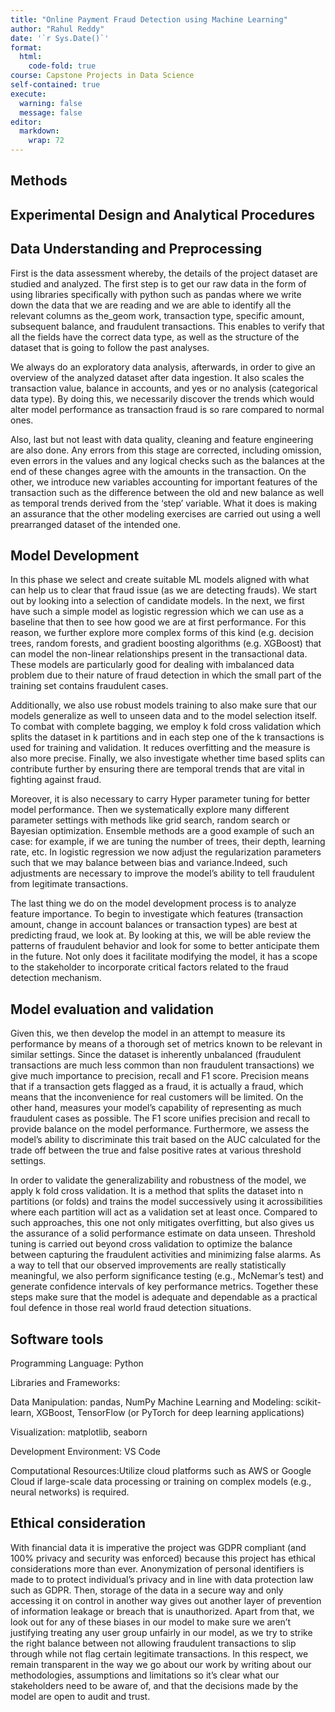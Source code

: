 ```yaml
---
title: "Online Payment Fraud Detection using Machine Learning"
author: "Rahul Reddy"
date: '`r Sys.Date()`'
format:
  html:
    code-fold: true
course: Capstone Projects in Data Science
self-contained: true
execute: 
  warning: false
  message: false
editor: 
  markdown: 
    wrap: 72
---
```


## Methods

## Experimental Design and Analytical Procedures


## Data Understanding and Preprocessing

First is the data assessment whereby, the details of the project dataset are studied and analyzed. The first step is to get our raw data in the form of using libraries specifically with python such as pandas where we write down the data that we are reading and we are able to identify all the relevant columns as the_geom work, transaction type, specific amount, subsequent balance, and fraudulent transactions. This enables to verify that all the fields have the correct data type, as well as the structure of the dataset that is going to follow the past analyses.

We always do an exploratory data analysis, afterwards, in order to give an overview of the analyzed dataset after data ingestion. It also scales the transaction value, balance in accounts, and yes or no analysis (categorical data type). By doing this, we necessarily discover the trends which would alter model performance as transaction fraud is so rare compared to normal ones.

Also, last but not least with data quality, cleaning and feature engineering are also done. Any errors from this stage are corrected, including omission, even errors in the values and any logical checks such as the balances at the end of these changes agree with the amounts in the transaction. On the other, we introduce new variables accounting for important features of the transaction such as the difference between the old and new balance as well as temporal trends derived from the ‘step’ variable. What it does is making an assurance that the other modeling exercises are carried out using a well prearranged dataset of the intended one.

## Model Development

In this phase we select and create suitable ML models aligned with what can help us to clear that fraud issue (as we are detecting frauds). We start out by looking into a selection of candidate models. In the next, we first have such a simple model as logistic regression which we can use as a baseline that then to see how good we are at first performance. For this reason, we further explore more complex forms of this kind (e.g. decision trees, random forests, and gradient boosting algorithms (e.g. XGBoost) that can model the non-linear relationships present in the transactional data. These models are particularly good for dealing with imbalanced data problem due to their nature of fraud detection in which the small part of the training set contains fraudulent cases.

Additionally, we also use robust models training to also make sure that our models generalize as well to unseen data and to the model selection itself. To combat with complete bagging, we employ k fold cross validation which splits the dataset in k partitions and in each step one of the k transactions is used for training and validation. It reduces overfitting and the measure is also more precise. Finally, we also investigate whether time based splits can contribute further by ensuring there are temporal trends that are vital in fighting against fraud.

Moreover, it is also necessary to carry Hyper parameter tuning for better model performance. Then we systematically explore many different parameter settings with methods like grid search, random search or Bayesian optimization. Ensemble methods are a good example of such an case: for example, if we are tuning the number of trees, their depth, learning rate, etc. In logistic regression we now adjust the regularization parameters such that we may balance between bias and variance.Indeed, such adjustments are necessary to improve the model’s ability to tell fraudulent from legitimate transactions.

The last thing we do on the model development process is to analyze feature importance. To begin to investigate which features (transaction amount, change in account balances or transaction types) are best at predicting fraud, we look at. By looking at this, we will be able review the patterns of fraudulent behavior and look for some to better anticipate them in the future. Not only does it facilitate modifying the model, it has a scope to the stakeholder to incorporate critical factors related to the fraud detection mechanism.


## Model evaluation and validation

Given this, we then develop the model in an attempt to measure its performance by means of a thorough set of metrics known to be relevant in similar settings. Since the dataset is inherently unbalanced (fraudulent transactions are much less common than non fraudulent transactions) we give much importance to precision, recall and F1 score. Precision means that if a transaction gets flagged as a fraud, it is actually a fraud, which means that the inconvenience for real customers will be limited. On the other hand, measures your model’s capability of representing as much fraudulent cases as possible. The F1 score unifies precision and recall to provide balance on the model performance. Furthermore, we assess the model’s ability to discriminate this trait based on the AUC calculated for the trade off between the true and false positive rates at various threshold settings.

In order to validate the generalizability and robustness of the model, we apply k fold cross validation. It is a method that splits the dataset into n partitions (or folds) and trains the model successively using it acrossibilities where each partition will act as a validation set at least once. Compared to such approaches, this one not only mitigates overfitting, but also gives us the assurance of a solid performance estimate on data unseen. Threshold tuning is carried out beyond cross validation to optimize the balance between capturing the fraudulent activities and minimizing false alarms. As a way to tell that our observed improvements are really statistically meaningful, we also perform significance testing (e.g., McNemar’s test) and generate confidence intervals of key performance metrics. Together these steps make sure that the model is adequate and dependable as a practical foul defence in those real world fraud detection situations.

## Software tools 

Programming Language: Python

Libraries and Frameworks:

Data Manipulation: pandas, NumPy
Machine Learning and Modeling: scikit-learn, XGBoost, TensorFlow (or PyTorch for deep learning applications)

Visualization: matplotlib, seaborn

Development Environment: VS Code

Computational Resources:Utilize cloud platforms such as AWS or Google Cloud if large-scale data processing or training on complex models (e.g., neural networks) is required.


## Ethical consideration

With financial data it is imperative the project was GDPR compliant (and 100% privacy and security was enforced) because this project has ethical considerations more than ever. Anonymization of personal identifiers is made to to protect individual’s privacy and in line with data protection law such as GDPR. Then, storage of the data in a secure way and only accessing it on control in another way gives out another layer of prevention of information leakage or breach that is unauthorized. Apart from that, we look out for any of these biases in our model to make sure we aren’t justifying treating any user group unfairly in our model, as we try to strike the right balance between not allowing fraudulent transactions to slip through while not flag certain legitimate transactions. In this respect, we remain transparent in the way we go about our work by writing about our methodologies, assumptions and limitations so it’s clear what our stakeholders need to be aware of, and that the decisions made by the model are open to audit and trust.




